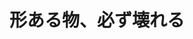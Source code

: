 ﻿---
title: "形ある物、必ず壊れる"
category: "工学院"
vol: 37
interviewee: "渋谷・井上・岸本 "
url: ""
tags: ["材料","電子","力学","力","回路"]
pdf: "37-2.pdf"
career: ""
preface: "材料力学を中心に扱っている。材料強度の評価、非破壊検査、樹脂の開発や電子回路の強度問題など、幅広い分野を研究している。"
---
